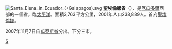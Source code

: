 [[File:Santa_Elena_in_Ecuador_(+Galapagos).svg|right]]
'''聖埃倫娜省'''（{{lang-es|Provincia de Santa Elena}}），是[[厄瓜多爾|厄瓜多爾]]西部的一個省，臨[[太平洋|太平洋]]。面積3,763平方公里，2001年人口238,889人。首府[[聖埃倫娜|聖埃倫娜]]。

2007年11月7日自[[瓜亞斯省|瓜亞斯省]]分出。下分三市。

{{厄瓜多省份}}

[[Category:厄瓜多爾省份|S]]